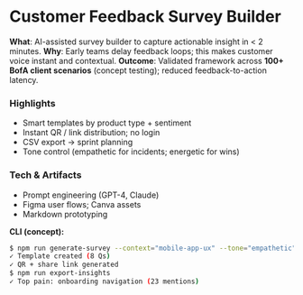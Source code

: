# Customer Feedback Survey Builder

**What**: AI-assisted survey builder to capture actionable insight in < 2 minutes.
**Why**: Early teams delay feedback loops; this makes customer voice instant and contextual.
**Outcome**: Validated framework across **100+ BofA client scenarios** (concept testing); reduced feedback-to-action latency.

### Highlights
- Smart templates by product type + sentiment
- Instant QR / link distribution; no login
- CSV export → sprint planning
- Tone control (empathetic for incidents; energetic for wins)

### Tech & Artifacts
- Prompt engineering (GPT-4, Claude)
- Figma user flows; Canva assets
- Markdown prototyping

**CLI (concept):**
```bash
$ npm run generate-survey --context="mobile-app-ux" --tone="empathetic"
✓ Template created (8 Qs)
✓ QR + share link generated
$ npm run export-insights
✓ Top pain: onboarding navigation (23 mentions)

